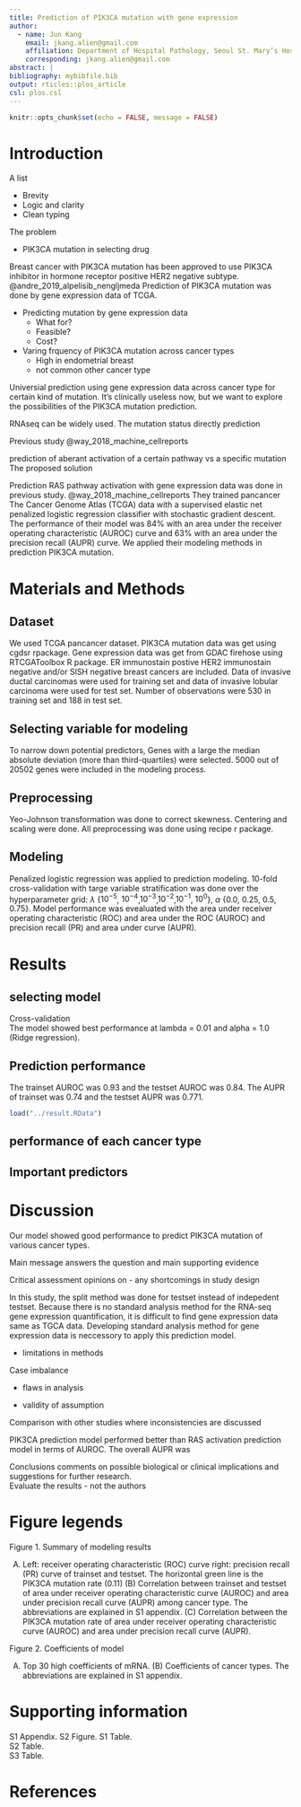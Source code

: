 ```yaml
---
title: Prediction of PIK3CA mutation with gene expression
author:
  - name: Jun Kang
    email: jkang.alien@gmail.com
    affiliation: Department of Hospital Pathology, Seoul St. Mary’s Hospital, College of Medicine, The Catholic University of Korea, Seoul, South Korea
    corresponding: jkang.alien@gmail.com
abstract: |
bibliography: mybibfile.bib
output: rticles::plos_article
csl: plos.csl
---
```


```r
knitr::opts_chunk$set(echo = FALSE, message = FALSE)
```

# Introduction

A list

- Brevity
- Logic and clarity
- Clean typing

The problem  

- PIK3CA mutation in selecting drug  

Breast cancer with PIK3CA mutation has been approved to use PIK3CA inhibitor in hormone receptor positive HER2 negative subtype. @andre_2019_alpelisib_nengljmeda Prediction of PIK3CA mutation was done by gene expression data of TCGA. 

- Predicting mutation by gene expression data
  * What for?  
  * Feasible?  
  * Cost?  

- Varing frquency of PIK3CA mutation across cancer types  
  * High in endometrial breast  
  * not common other cancer type

Universial prediction using gene expression data across cancer type for certain kind of mutation. It's clinically useless now, but we want to explore the possibilities of the PIK3CA mutation prediction.  

RNAseq can be widely used. The mutation status directly prediction

Previous study @way_2018_machine_cellreports

prediction of aberant activation of a certain pathway vs a specific mutation
The proposed solution  

Prediction RAS pathway activation with gene expression data was done in previous study. @way_2018_machine_cellreports They trained pancancer The Cancer Genome Atlas (TCGA) data with a supervised elastic net penalized logistic regression classifier with stochastic gradient descent. The performance of their model was 84% with an area under the receiver operating characteristic (AUROC) curve and 63% with an area under the precision recall (AUPR) curve. We applied their modeling methods in prediction PIK3CA mutation.     

# Materials and Methods

## Dataset

We used TCGA pancancer dataset. PIK3CA mutation data was get using cgdsr rpackage. Gene expression data was get from GDAC firehose using RTCGAToolbox R package. ER immunostain postive HER2 immunostain negative and/or SISH negative breast cancers are included. Data of invasive ductal carcinomas were used for training set and data of invasive lobular carcinoma were used for test set. Number of observations were 530 in training set and 188 in test set. 

## Selecting variable for modeling  

To narrow down potential predictors, Genes with a large the median absolute deviation (more than third-quartiles) were selected. 5000 out of 20502 genes were included in the modeling process.   

## Preprocessing  

Yeo-Johnson transformation was done to correct skewness. Centering and scaling were done. All preprocessing was done using recipe r package.  

## Modeling  

Penalized logistic regression was applied to prediction modeling. 10-fold cross-validation with targe variable stratification was done over the hyperparameter grid: $\lambda$ {$10^{-5}$, $10^{-4}$,$10^{-3}$,$10^{-2}$,$10^{-1}$, $10^{0}$}, $\alpha$ {0.0, 0.25, 0.5, 0.75}. Model performance was evealuated with the area under receiver operating characteristic (ROC) and area under the ROC (AUROC) and precision recall (PR) and area under curve (AUPR).  

# Results


## selecting model 

Cross-validation  
The model showed best performance at lambda = 0.01 and alpha = 1.0 (Ridge regression).  

## Prediction performance  

The trainset AUROC was 0.93 and the testset AUROC was 0.84. The AUPR of trainset was 0.74 and the testset AUPR was 0.771. 

```r
load("../result.RData")
```

## performance of each cancer type  

## Important predictors  


# Discussion

Our model showed good performance to predict PIK3CA mutation of various cancer types.  

Main message answers the question and main supporting evidence    

Critical assessment opinions on 
- any shortcomings in study design  

In this study, the split method was done for testset instead of indepedent testset. Because there is no standard analysis method for the RNA-seq gene expression quantification, it is difficult to find gene expression data same as TGCA data. Developing standard analysis method for gene expression data is neccessory to apply this prediction model.  




- limitations in methods

Case imbalance  

- flaws in analysis  


- validity of assumption 

Comparison with other studies where inconsistencies are discussed  

PIK3CA prediction model performed better than RAS activation prediction model in terms of AUROC. The overall AUPR was     

Conclusions comments on possible biological or clinical implications and suggestions for further research.  
Evaluate the results - not the authors

# Figure legends 

Figure 1. Summary of modeling results  

(A) Left: receiver operating characteristic (ROC) curve right: precision recall (PR) curve of trainset and testset. The horizontal green line is the PIK3CA mutation rate (0.11)  (B) Correlation between trainset and testset of area under receiver operating characteristic curve (AUROC) and area under precision recall curve (AUPR) among cancer type. The abbreviations are explained in S1 appendix. (C) Correlation between the PIK3CA mutation rate of area under receiver operating characteristic curve (AUROC) and area under precision recall curve (AUPR).  

Figure 2. Coefficients of model  

(A) Top 30 high coefficients of mRNA. (B) Coefficients of cancer types. The abbreviations are explained in S1 appendix.

# Supporting information

S1 Appendix. 
S2 Figure.
S1 Table.  
S2 Table.  
S3 Table. 

# References {#references .unnumbered}


 

